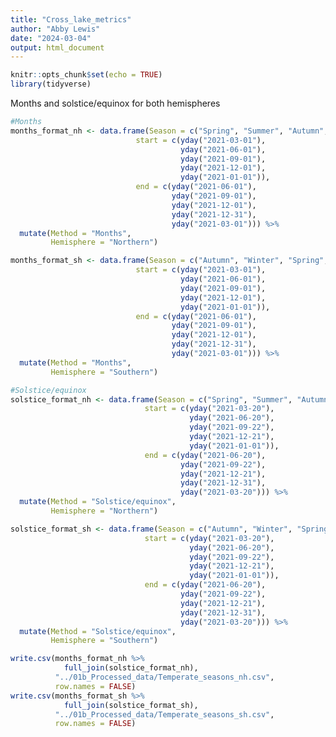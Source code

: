 ```yaml
---
title: "Cross_lake_metrics"
author: "Abby Lewis"
date: "2024-03-04"
output: html_document
---
```


```r
knitr::opts_chunk$set(echo = TRUE)
library(tidyverse)
```

Months and solstice/equinox for both hemispheres

```r
#Months
months_format_nh <- data.frame(Season = c("Spring", "Summer", "Autumn", "Winter", "Winter"),
                            start = c(yday("2021-03-01"),
                                      yday("2021-06-01"),
                                      yday("2021-09-01"),
                                      yday("2021-12-01"),
                                      yday("2021-01-01")),
                            end = c(yday("2021-06-01"),
                                    yday("2021-09-01"),
                                    yday("2021-12-01"),
                                    yday("2021-12-31"),
                                    yday("2021-03-01"))) %>%
  mutate(Method = "Months",
         Hemisphere = "Northern")

months_format_sh <- data.frame(Season = c("Autumn", "Winter", "Spring", "Summer", "Summer"),
                            start = c(yday("2021-03-01"),
                                      yday("2021-06-01"),
                                      yday("2021-09-01"),
                                      yday("2021-12-01"),
                                      yday("2021-01-01")),
                            end = c(yday("2021-06-01"),
                                    yday("2021-09-01"),
                                    yday("2021-12-01"),
                                    yday("2021-12-31"),
                                    yday("2021-03-01"))) %>%
  mutate(Method = "Months",
         Hemisphere = "Southern")

#Solstice/equinox
solstice_format_nh <- data.frame(Season = c("Spring", "Summer", "Autumn", "Winter", "Winter"),
                              start = c(yday("2021-03-20"),
                                        yday("2021-06-20"),
                                        yday("2021-09-22"),
                                        yday("2021-12-21"),
                                        yday("2021-01-01")),
                              end = c(yday("2021-06-20"),
                                      yday("2021-09-22"),
                                      yday("2021-12-21"),
                                      yday("2021-12-31"),
                                      yday("2021-03-20"))) %>% 
  mutate(Method = "Solstice/equinox",
         Hemisphere = "Northern")

solstice_format_sh <- data.frame(Season = c("Autumn", "Winter", "Spring", "Summer", "Summer"),
                              start = c(yday("2021-03-20"),
                                        yday("2021-06-20"),
                                        yday("2021-09-22"),
                                        yday("2021-12-21"),
                                        yday("2021-01-01")),
                              end = c(yday("2021-06-20"),
                                      yday("2021-09-22"),
                                      yday("2021-12-21"),
                                      yday("2021-12-31"),
                                      yday("2021-03-20"))) %>% 
  mutate(Method = "Solstice/equinox",
         Hemisphere = "Southern")

write.csv(months_format_nh %>%
            full_join(solstice_format_nh), 
          "../01b_Processed_data/Temperate_seasons_nh.csv", 
          row.names = FALSE)
write.csv(months_format_sh %>%
            full_join(solstice_format_sh), 
          "../01b_Processed_data/Temperate_seasons_sh.csv", 
          row.names = FALSE)
```

